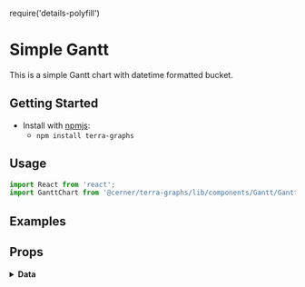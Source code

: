 require('details-polyfill')

# Simple Gantt
This is a simple Gantt chart with datetime formatted bucket.

## Getting Started

- Install with [npmjs](https://www.npmjs.com):
  - `npm install terra-graphs`

## Usage
```jsx
import React from 'react';
import GanttChart from '@cerner/terra-graphs/lib/components/Gantt/GanttChart';
```
## Examples
<GanttChart />

## Props
<PropsTable />

<details>
<summary style={{fontSize: 24 }}>
<b>Data</b>
</summary>

### Graph Config object
<GraphConfig />

### Data object
<DataObject />

</details>
